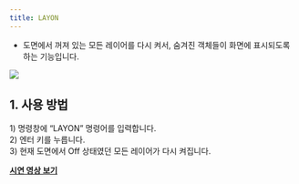 ```yaml
---
title: LAYON
---
```



[image1]: ../../../../../assets/images/commands/layon/image1.png

* 도면에서 꺼져 있는 모든 레이어를 다시 켜서, 숨겨진 객체들이 화면에 표시되도록 하는 기능입니다.

![][image1]

## **1\. 사용 방법**

1\) 명령창에 “LAYON” 명령어를 입력합니다.  
2\) 엔터 키를 누릅니다.  
3\) 현재 도면에서 Off 상태였던 모든 레이어가 다시 켜집니다.

[**<Icon name="youtube" class="emoji"/> 시연 영상 보기**]()

